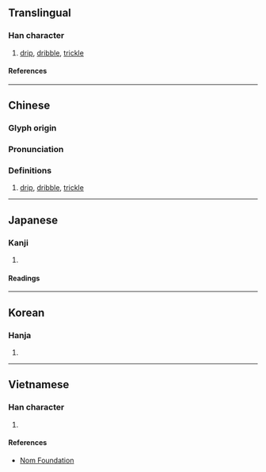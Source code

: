 {{character info/new}}
==Translingual==

===Han character===
{{Han char|rn=85|rad=水|as=08|sn=11|four=31132|canj=EMSO|ids=⿰氵豖}}

# [[drip]], [[dribble]], [[trickle]]

====References====
{{Han ref|kx=0628.270|dkj=17609|dj=1030.160|hdz=31644.050|uh=6DBF}}

----

==Chinese==
{{zh-forms}}

===Glyph origin===
{{Han etym}}

===Pronunciation===
{{zh-pron
|m=zhuō,zhuó
|c=doek3
|mc=y
|oc=y
|ma=
|cat=n
}}

===Definitions===
{{zh-hanzi}}

# [[drip]], [[dribble]], [[trickle]]

----

==Japanese==

===Kanji===
{{ja-kanji|grade=|rs=水08}}

# {{defn|lang=ja|sort=水08}}

====Readings====
{{ja-readings
|on=とく, どく, たく
}}

----

==Korean==

===Hanja===
{{ko-hanja|탁}}

# {{defn|lang=ko|sort=水08}}

----

==Vietnamese==

===Han character===
{{vi-readings|rs=水08|reading=trác}}

# {{defn|lang=vi|sort=水08}}

====References====
* [http://nomfoundation.org/common/nom_details.php?codepoint=6dbf Nom Foundation]